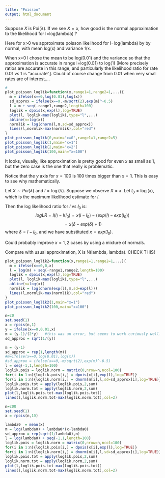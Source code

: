 ```yaml
---
title: "Poisson"
output: html_document
---
```


Suppose $X$ is Poi($\lambda$).
If we see $X=x$, how good is the normal approximation to the likelihood for l=log(lambda) ?

Here for x>0 we approximate poisson likelihood for l=log(lambda) by
by normal, with mean log(x) and variance 1/x.

When x=0 I chose the mean to be log(0.01) and the variance so that the approximation is accurate in range l=log(0.01) to log(1) [More precisely ratios are accurate in this range, and particularly the likelihood ratio for rate 0.01 vs 1 is "accurate"]. Could of course change from 0.01 when very small rates are of interest....

```r
#
plot_poisson_loglik=function(x,range1=1,range2=1,...){
  m = ifelse(x==0,log(0.01),log(x))
  sd_approx = ifelse(x==0,-m/sqrt(2),exp(m)^-0.5)
  l = m + seq(-range1,range2,length=100)
  loglik = dpois(x,exp(l),log=TRUE)
  plot(l, loglik-max(loglik),type="l",...)
  abline(v=log(x))
  normlik = log(dnorm(l,m,sd=sd_approx))
  lines(l,normlik-max(normlik),col="red")
}
plot_poisson_loglik(0,main="x=0",range1=1,range2=5)
plot_poisson_loglik(1,main="x=1")
plot_poisson_loglik(2,main="x=2")
plot_poisson_loglik(100,main="x=100")
```

It looks, visually, like approximation is pretty good for even $x$ as small as $1$,
but the zero case is the one that really is problematic.

Notice that the $y$ axis for $x=100$ is 100 times bigger than $x=1$. This
is easy to see why mathematically.

Let $X \sim Poi(\lambda)$ and $l = \log(\lambda)$. Suppose we observe $X=x$.
Let $l_0 = \log(x)$, which is the maximum likelihood estimate for $l$.

Then the log likelihood ratio for $l$ vs $l_0$ is: 
$$logLR = l(l) - l(l_0) = x (l-l_0) - (exp(l) - exp(l_0))$$
$$ = x(\delta - exp(\delta) + 1)$$
where $\delta = l-l_0$, and we have substituted $x=exp(l_0)$.


Could probably improve $x=1,2$ cases by using a mixture of normals.

Compare with usual approximation, X is N(lambda, lambda). CHECK THIS!
```r
plot_poisson_loglik2=function(x,range1=1,range2=1,...){
  m = ifelse(x==0,0,x)
  l = log(m) + seq(-range1,range2,length=100)
  loglik = dpois(x,exp(l),log=TRUE)
  plot(l, loglik-max(loglik),type="l",...)
  abline(v=log(x))
  normlik = log(dnorm(exp(l),m,sd=exp(l)))
  lines(l,normlik-max(normlik),col="red")
}
plot_poisson_loglik2(1,main="x=1")
plot_poisson_loglik2(100,main="x=100")
```


```r
n=20
set.seed(1)
x = rpois(n,1)
y = ifelse(x==0,0.01,x)
m = (y-1)/(2*y)   #this was an error, but seems to work curiously well...
sd_approx = sqrt(1/(y)) 

m = (y-1)
sd_approx = rep(1,length(m))
#m=ifelse(x==0,log(0.01),log(x))
#sd_approx = ifelse(x==0,-m/sqrt(2),exp(m)^-0.5)
l = seq(-1,1,length=100)
loglik.pois = loglik.norm = matrix(0,nrow=n,ncol=100)
for(i in 1:n){loglik.pois[i,] = dpois(x[i],exp(l),log=TRUE)}
for(i in 1:n){loglik.norm[i,] = dnorm(m[i],l,sd=sd_approx[i],log=TRUE)}
loglik.pois.tot = apply(loglik.pois,2,sum)
loglik.norm.tot = apply(loglik.norm,2,sum)
plot(l,loglik.pois.tot-max(loglik.pois.tot))
lines(l,loglik.norm.tot-max(loglik.norm.tot),col=2)

```


```r
n=200
set.seed(1)
x = rpois(n,10)

lambda0  = mean(x)
m = log(lambda0) + lambda0*(x-lambda0)
sd_approx = rep(sqrt(1/lambda0),n)
l = log(lambda0) + seq(-1,1,length=100)
loglik.pois = loglik.norm = matrix(0,nrow=n,ncol=100)
for(i in 1:n){loglik.pois[i,] = dpois(x[i],exp(l),log=TRUE)}
for(i in 1:n){loglik.norm[i,] = dnorm(m[i],l,sd=sd_approx[i],log=TRUE)}
loglik.pois.tot = apply(loglik.pois,2,sum)
loglik.norm.tot = apply(loglik.norm,2,sum)
plot(l,loglik.pois.tot-max(loglik.pois.tot))
lines(l,loglik.norm.tot-max(loglik.norm.tot),col=2)

```

